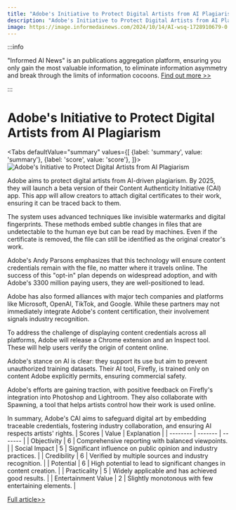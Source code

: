 ```yaml
---
title: "Adobe's Initiative to Protect Digital Artists from AI Plagiarism"
description: "Adobe's Initiative to Protect Digital Artists from AI Plagiarism"
image: https://image.informedainews.com/2024/10/14/AI-wsq-1728910679-0.jpg
---
```



:::info

"Informed AI News" is an publications aggregation platform, ensuring you only gain the most valuable information, to eliminate information asymmetry and break through the limits of information cocoons.  [Find out more >>](/)

:::

# Adobe's Initiative to Protect Digital Artists from AI Plagiarism


<Tabs
	defaultValue="summary"
	values={[
	{label: 'summary', value: 'summary'},
	{label: 'score', value: 'score'},
]}>
<TabItem value="summary">
<img
  src="https://image.informedainews.com/2024/10/14/AI-wsq-1728910679-0.jpg"
  alt="Adobe's Initiative to Protect Digital Artists from AI Plagiarism"
/>



Adobe aims to protect digital artists from AI-driven plagiarism. By 2025, they will launch a beta version of their Content Authenticity Initiative (CAI) app. This app will allow creators to attach digital certificates to their work, ensuring it can be traced back to them.

The system uses advanced techniques like invisible watermarks and digital fingerprints. These methods embed subtle changes in files that are undetectable to the human eye but can be read by machines. Even if the certificate is removed, the file can still be identified as the original creator's work.

Adobe's Andy Parsons emphasizes that this technology will ensure content credentials remain with the file, no matter where it travels online. The success of this "opt-in" plan depends on widespread adoption, and with Adobe's 3300 million paying users, they are well-positioned to lead.

Adobe has also formed alliances with major tech companies and platforms like Microsoft, OpenAI, TikTok, and Google. While these partners may not immediately integrate Adobe's content certification, their involvement signals industry recognition.

To address the challenge of displaying content credentials across all platforms, Adobe will release a Chrome extension and an Inspect tool. These will help users verify the origin of content online.

Adobe's stance on AI is clear: they support its use but aim to prevent unauthorized training datasets. Their AI tool, Firefly, is trained only on content Adobe explicitly permits, ensuring commercial safety.

Adobe's efforts are gaining traction, with positive feedback on Firefly's integration into Photoshop and Lightroom. They also collaborate with Spawning, a tool that helps artists control how their work is used online.

In summary, Adobe's CAI aims to safeguard digital art by embedding traceable credentials, fostering industry collaboration, and ensuring AI respects artists' rights.
</TabItem>
<TabItem value="score">
	| Scores     | Value   | Explanation |
	| -------- | ------- | ------- |
	| Objectivity  | 6    | Comprehensive reporting with balanced viewpoints.    |
	| Social Impact | 5     | Significant influence on public opinion and industry practices.    |
	| Credibility    | 6    | Verified by multiple sources and industry recognition.    |
	| Potential    | 6    | High potential to lead to significant changes in content creation.    |
	| Practicality    | 5    | Widely applicable and has achieved good results.    |
	| Entertainment Value    | 2    | Slightly monotonous with few entertaining elements.    |
</TabItem>
</Tabs>

[Full article>>](https://www.cnbeta.com.tw/articles/tech/1448437.htm)

